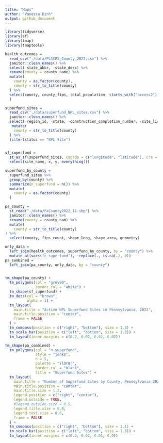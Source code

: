 ```yaml
---
title: "Maps"
author: "Vanessa Dinh"
output: github_document
---
```



```r
library(tidyverse)
library(sf)
library(tmap)
library(tmaptools)
```

```r
health_outcomes = 
  read_csv("./data/PLACES_County_2022.csv") %>% 
  janitor::clean_names() %>% 
  select(-state_abbr, -state_desc) %>% 
  rename(county = county_name) %>% 
  mutate(
    county = as.factor(county),
    county = str_to_title(county)
  ) %>% 
  select(county, county_fips, total_population, starts_with("access2"), starts_with("binge"), starts_with("cancer"), starts_with("casthma"), starts_with("smoking"), starts_with("depression"), starts_with("lpa"), starts_with("mhlth"), starts_with("obesity"), geolocation
  )

```

```r
superfund_sites =
  read_csv("./data/superfund_NPL_sites.csv") %>% 
  janitor::clean_names() %>% 
  select(-region_id, -state, -construction_completion_number, -site_listing_narrative, -site_progress_profile, -ends_with("notice"), -restoration_fr_notice_jumper_page, -noid_date, -deletion_date) %>% 
   mutate(
    county = str_to_title(county)
  ) %>% 
  filter(status == "NPL Site")
 

sf_superfund = 
  st_as_sf(superfund_sites, coords = c("longitude", "latitude"), crs = 4269) %>% 
  select(site_name, x, y, everything())

```

```r
superfund_by_county =
  superfund_sites %>% 
  group_by(county) %>% 
  summarize(n_superfund = n()) %>% 
  mutate(
    county = as.factor(county)
  )

```

```r
pa_county =
  st_read("./data/PaCounty2022_11.shp") %>% 
  janitor::clean_names() %>% 
  rename(county = county_nam) %>% 
  mutate(
    county = str_to_title(county)
) %>% 
  select(county, fips_count, shape_leng, shape_area, geometry)

```


```r
only_data =
  left_join(health_outcomes, superfund_by_county, by = "county") %>% 
  mutate_at(vars("n_superfund"), ~replace(., is.na(.), 0))
pa_combined =
  left_join(pa_county, only_data, by = "county")
  
```


```r
tm_shape(pa_county) +
  tm_polygons(col = "grey90",
              border.col = "white") + 
  tm_shape(sf_superfund) +
  tm_dots(col = "brown",
          alpha = 1) +
  tm_layout(
    main.title = "Active NPL Superfund Sites in Pennsylvania, 2022",
    main.title.position = "center",
    frame = FALSE
  ) +
  tm_compass(position = c("right", "bottom"), size = 1.3) +
  tm_scale_bar(position = c("left", "bottom", size = 1.3)) +
  tm_layout(inner.margins = c(0.2, 0.02, 0.02, 0.02))

```


```r
tm_shape(pa_combined) +
  tm_polygons(col = "n_superfund",
              style = "jenks",
              n = 5,
              palette = "YlOrBr",
              border.col = "black",
              title = "Superfund Sites") +
  tm_layout(
    main.title = "Number of Superfund Sites by County, Pennsylvania 2022",
    main.title.position = "center",
    main.title.size = 1.2,
    legend.position = c("right", "center"),
    legend.outside = TRUE,
    #legend.outside.size = 0.5,
    legend.title.size = 0.8,
    legend.text.size = 0.6,
    frame = FALSE
  ) +
  tm_compass(position = c("right", "bottom"), size = 1.1) +
  tm_scale_bar(position = c("left", "bottom", size = 1.3)) +
  tm_layout(inner.margins = c(0.2, 0.02, 0.02, 0.0))
```


